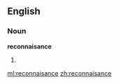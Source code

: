 ==English==
===Noun===
'''reconnaisance'''

# {{misspelling of|reconnaissance}}

[[ml:reconnaisance]]
[[zh:reconnaisance]]